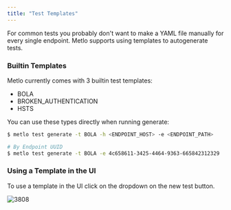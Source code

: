 ```yaml
---
title: "Test Templates"
---
```


For common tests you probably don't want to make a YAML file manually for every
single endpoint. Metlo supports using templates to autogenerate tests.

### Builtin Templates

Metlo currently comes with 3 builtin test templates:

- BOLA
- BROKEN_AUTHENTICATION
- HSTS

You can use these types directly when running generate:

```bash Bash
$ metlo test generate -t BOLA -h <ENDPOINT_HOST> -e <ENDPOINT_PATH>

# By Endpoint UUID
$ metlo test generate -t BOLA -e 4c658611-3425-4464-9363-665842312329
```

### Using a Template in the UI

To use a template in the UI click on the dropdown on the new test button.

![3808](/images/cb0093d-Screenshot_2023-01-05_at_7.49.18_PM.png "Screenshot 2023-01-05 at 7.49.18 PM.png")
